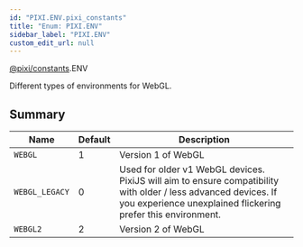 ```yaml
---
id: "PIXI.ENV.pixi_constants"
title: "Enum: PIXI.ENV"
sidebar_label: "PIXI.ENV"
custom_edit_url: null
---
```



<div class="package-name">

[@pixi/constants](../modules/pixi_constants).ENV

</div>


Different types of environments for WebGL.



        

## Summary
| Name                      | Default | Description                                                                                                                                                                    |
| ------------------------- | ------- | ------------------------------------------------------------------------------------------------------------------------------------------------------------------------------ |
| <code>WEBGL</code>        | 1       | Version 1 of WebGL                                                                                                                                                             |
| <code>WEBGL_LEGACY</code> | 0       | Used for older v1 WebGL devices. PixiJS will aim to ensure compatibility with older / less advanced devices. If you experience unexplained flickering prefer this environment. |
| <code>WEBGL2</code>       | 2       | Version 2 of WebGL                                                                                                                                                             |

    